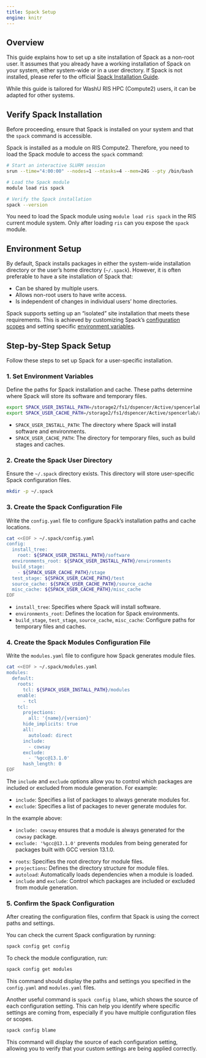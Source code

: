 ```yaml
---
title: Spack Setup
engine: knitr
---
```


## Overview
This guide explains how to set up a site installation of Spack as a non-root user. It assumes that you already have a working installation of Spack on your system, either system-wide or in a user directory. If Spack is not installed, please refer to the official [Spack Installation Guide](https://spack-tutorial.readthedocs.io/en/latest/tutorial_basics.html#installing-spack).

While this guide is tailored for WashU RIS HPC (Compute2) users, it can be adapted for other systems.

## Verify Spack Installation
Before proceeding, ensure that Spack is installed on your system and that the `spack` command is accessible.

Spack is installed as a module on RIS Compute2. Therefore, you need to load the Spack module to access the `spack` command:

```bash
# Start an interactive SLURM session
srun --time="4:00:00" --nodes=1 --ntasks=4 --mem=24G --pty /bin/bash

# Load the Spack module
module load ris spack

# Verify the Spack installation
spack --version
```

:::{.callout-note}
You need to load the Spack module using `module load ris spack` in the RIS current module system. Only after loading `ris` can you expose the `spack` module.
:::

## Environment Setup
By default, Spack installs packages in either the system-wide installation directory or the user's home directory (`~/.spack`). However, it is often preferable to have a site installation of Spack that:

- Can be shared by multiple users.
- Allows non-root users to have write access.
- Is independent of changes in individual users' home directories.

Spack supports setting up an "isolated" site installation that meets these requirements. This is achieved by customizing Spack's [configuration scopes](https://spack.readthedocs.io/en/latest/configuration.html) and setting specific [environment variables](https://spack.readthedocs.io/en/latest/configuration.html#overriding-local-configuration).

## Step-by-Step Spack Setup
Follow these steps to set up Spack for a user-specific installation.

### 1. Set Environment Variables
Define the paths for Spack installation and cache. These paths determine where Spack will store its software and temporary files.

```bash
export SPACK_USER_INSTALL_PATH=/storage2/fs1/dspencer/Active/spencerlab/apps/modules/spack
export SPACK_USER_CACHE_PATH=/storage2/fs1/dspencer/Active/spencerlab/apps/modules/spack/.cache
```

- `SPACK_USER_INSTALL_PATH`: The directory where Spack will install software and environments.
- `SPACK_USER_CACHE_PATH`: The directory for temporary files, such as build stages and caches.

### 2. Create the Spack User Directory
Ensure the `~/.spack` directory exists. This directory will store user-specific Spack configuration files.

```bash
mkdir -p ~/.spack
```

### 3. Create the Spack Configuration File
Write the `config.yaml` file to configure Spack's installation paths and cache locations.

```bash
cat <<EOF > ~/.spack/config.yaml
config:
  install_tree:
    root: ${SPACK_USER_INSTALL_PATH}/software
  environments_root: ${SPACK_USER_INSTALL_PATH}/environments
  build_stage:
    - ${SPACK_USER_CACHE_PATH}/stage
  test_stage: ${SPACK_USER_CACHE_PATH}/test
  source_cache: ${SPACK_USER_CACHE_PATH}/source_cache
  misc_cache: ${SPACK_USER_CACHE_PATH}/misc_cache
EOF
```

- `install_tree`: Specifies where Spack will install software.
- `environments_root`: Defines the location for Spack environments.
- `build_stage`, `test_stage`, `source_cache`, `misc_cache`: Configure paths for temporary files and caches.

### 4. Create the Spack Modules Configuration File
Write the `modules.yaml` file to configure how Spack generates module files.

```bash
cat <<EOF > ~/.spack/modules.yaml
modules:
  default:
    roots:
      tcl: ${SPACK_USER_INSTALL_PATH}/modules
    enable:
      - tcl
    tcl:
      projections:
        all: '{name}/{version}'
      hide_implicits: true
      all:
        autoload: direct
      include:
        - cowsay
      exclude: 
        - '%gcc@13.1.0'
      hash_length: 0
EOF
```

:::{.callout-note}
The `include` and `exclude` options allow you to control which packages are included or excluded from module generation. For example:

- `include`: Specifies a list of packages to always generate modules for.
- `exclude`: Specifies a list of packages to never generate modules for.

In the example above:

- `include: cowsay` ensures that a module is always generated for the `cowsay` package.
- `exclude: '%gcc@13.1.0'` prevents modules from being generated for packages built with GCC version 13.1.0.
:::

- `roots`: Specifies the root directory for module files.
- `projections`: Defines the directory structure for module files.
- `autoload`: Automatically loads dependencies when a module is loaded.
- `include` and `exclude`: Control which packages are included or excluded from module generation.

### 5. Confirm the Spack Configuration
After creating the configuration files, confirm that Spack is using the correct paths and settings.

You can check the current Spack configuration by running:

```bash
spack config get config
```

To check the module configuration, run:

```bash
spack config get modules
```

This command should display the paths and settings you specified in the `config.yaml` and `modules.yaml` files.

Another useful command is `spack config blame`, which shows the source of each configuration setting. This can help you identify where specific settings are coming from, especially if you have multiple configuration files or scopes.

```bash
spack config blame
```

This command will display the source of each configuration setting, allowing you to verify that your custom settings are being applied correctly.